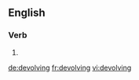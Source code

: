 
==English==

===Verb===
{{head|en|present participle}}

# {{present participle of|devolve|lang=en|nocat=1}}

[[de:devolving]]
[[fr:devolving]]
[[vi:devolving]]